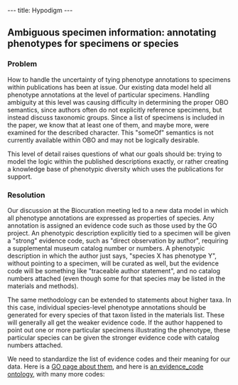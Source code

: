 ---
title: Hypodigm
---

==Ambiguous specimen information: annotating phenotypes for specimens or species==
===Problem===
How to handle the uncertainty of tying phenotype annotations to specimens within publications has been at issue.  Our existing data model held all phenotype annotations at the level of particular specimens.  Handling ambiguity at this level was causing difficulty in determining the proper OBO semantics, since authors often do not explicitly reference specimens, but instead discuss taxonomic groups.  Since a list of specimens is included in the paper, we know that at least one of them, and maybe more, were examined for the described character.  This "someOf" semantics is not currently available within OBO and may not be logically desirable.

This level of detail raises questions of what our goals should be: trying to model the logic within the published descriptions exactly, or rather creating a knowledge base of phenotypic diversity which uses the publications for support.

===Resolution===
Our discussion at the Biocuration meeting led to a new data model in which all phenotype annotations are expressed as properties of species.  Any annotation is assigned an evidence code such as those used by the GO project.  An phenotypic description explicitly tied to a specimen will be given a "strong" evidence code, such as "direct observation by author", requiring a supplemental museum catalog number or numbers.  A phenotypic description in which the author just says, "species X has phenotype Y", without pointing to a specimen, will be curated as well, but the evidence code will be something like "traceable author statement", and no catalog numbers attached (even though some for that species may be listed in the materials and methods).

The same methodology can be extended to statements about higher taxa.  In this case, individual species-level phenotype annotations should be generated for every species of that taxon listed in the materials list.  These will generally all get the weaker evidence code.  If the author happened to point out one or more particular specimens illustrating the phenotype, these particular species can be given the stronger evidence code with catalog numbers attached.

We need to standardize the list of evidence codes and their meaning for our data.  Here is a [http://www.geneontology.org/GO.evidence.shtml GO page about them], and here is [http://obofoundry.org/cgi-bin/detail.cgi?id=evidence_code an evidence_code ontology], with many more codes: